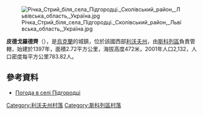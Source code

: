 {{coord|49|9|29|N|23|25|27|E|scale:100000|display=title}}

[[Image:Річка_Стрий_біля_села_Підгородці._Сколівський_район,_Львівська_область,_Україна.jpg|right]]

'''皮德戈羅德齊'''（{{lang-uk|Підгородці}}），是[[烏克蘭|烏克蘭]]的城鎮，位於該國西部[[利沃夫州|利沃夫州]]，由[[斯科列區|斯科列區]]負責管轄，始建於1397年，面積2.72平方公里，海拔高度472米，2001年人口2,132，人口密度每平方公里783.82人。

==參考資料==
* [http://weather.in.ua/ua/l'vovskaja/20554 Погода в селі Підгородці]{{Wayback|url=http://weather.in.ua/ua/l%27vovskaja/20554 |date=20111221132105 }}

[[Category:利沃夫州村落|Category:利沃夫州村落]]
[[Category:斯科列區村落|Category:斯科列區村落]]


{{Lviv-geo-stub}}